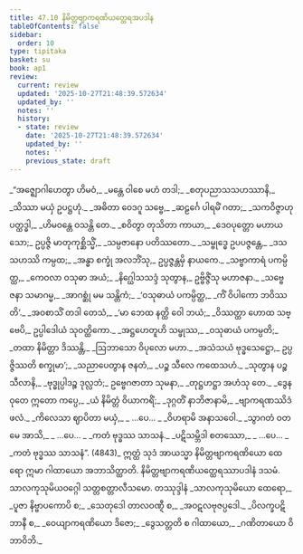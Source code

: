 ```yaml
---
title: 47.10 နိမိတ္တဗျာကရဏိယတ္ထေရအပဒါန
tableOfContents: false
sidebar:
  order: 10
type: tipitaka
basket: su
book: ap1
review:
  current: review
  updated: '2025-10-27T21:48:39.572634'
  updated_by: ''
  notes: ''
  history:
  - state: review
    date: '2025-10-27T21:48:39.572634'
    updated_by: ''
    notes: ''
    previous_state: draft
---
```



<ReviewStatus review={frontmatter.review} showDetails={true} />

<HypothesisAnnotation frontmatter={frontmatter} />

<DynamicBreadcrumb />

<Division number="59" book="ap1" e="ch" v="20" p="434">

<Paragraph number="6046" type="verses" book="ap1">
_“အဇ္ဈောဂါဟေတွာ ဟိမဝံ,_  
_မန္တေ ဝါစေ မဟံ တဒါ;_  
_စတုပညာသသဟဿာနိ,_  
_သိဿာ မယှံ ဥပဋ္ဌဟုံ._  

</Paragraph>

</Division>
<Division number="60" book="ap1" e="ch" v="20" p="434">

<Paragraph number="6047" type="verses" book="ap1">
_အဓိတာ ဝေဒဂူ သဗ္ဗေ,_  
_ဆဠင်္ဂေ ပါရမိံ ဂတာ;_  
_သကဝိဇ္ဇာဟုပတ္ထဒ္ဓါ,_  
_ဟိမဝန္တေ ဝသန္တိ တေ._  

</Paragraph>

</Division>
<Division number="61" book="ap1" e="ch" v="20" p="434">

<Paragraph number="6048" type="verses" book="ap1">
_စဝိတွာ တုသိတာ ကာယာ,_  
_ဒေဝပုတ္တော မဟာယသော;_  
ဥပ္ပဇ္ဇိ မာတုကုစ္ဆိသ္မိံ,_  
_သမ္ပဇာနော ပတိဿတော._  

</Paragraph>

</Division>
<Division number="62" book="ap1" e="ch" v="20" p="434">

<Paragraph number="6049" type="verses" book="ap1">
_သမ္ဗုဒ္ဓေ ဥပပဇ္ဇန္တေ,_  
_ဒသသဟဿိ ကမ္ပထ;_  
_အန္ဓာ စက္ခုံ အလဘိံသု,_  
ဥပ္ပဇ္ဇန္တမှိ နာယကေ._  

</Paragraph>

</Division>
<Division number="63" book="ap1" e="ch" v="20" p="434">

<Paragraph number="6050" type="verses" book="ap1">
_သဗ္ဗာကာရံ ပကမ္ပိတ္ထ,_  
_ကေဝလာ ဝသုဓာ အယံ;_  
_နိဂ္ဃေါသသဒ္ဒံ သုတွာန,_  
ဥဗ္ဗိဇ္ဇိံသု မဟာဇနာ._  

</Paragraph>

</Division>
<Division number="64" book="ap1" e="ch" v="20" p="434">

<Paragraph number="6051" type="verses" book="ap1">
_သဗ္ဗေ ဇနာ သမာဂမ္မ,_  
_အာဂစ္ဆုံ မမ သန္တိကံ;_  
_‘ဝသုဓာယံ ပကမ္ပိတ္ထ,_  
_ကိံ ဝိပါကော ဘဝိဿတိ’._  

</Paragraph>

</Division>
<Division number="65" book="ap1" e="ch" v="20" p="434">

<Paragraph number="6052" type="verses" book="ap1">
_အဝစာသိံ တဒါ တေသံ,_  
_‘မာ ဘေထ နတ္ထိ ဝေါ ဘယံ;_  
_ဝိဿတ္ထာ ဟောထ သဗ္ဗေပိ,_  
ဥပ္ပါဒေါယံ သုဝတ္ထိကော._  

</Paragraph>

</Division>
<Division number="66" book="ap1" e="ch" v="20" p="434">

<Paragraph number="6053" type="verses" book="ap1">
_အဋ္ဌဟေတူဟိ သမ္ဖုဿ,_  
_ဝသုဓာယံ ပကမ္ပတိ;_  
_တထာ နိမိတ္တာ ဒိဿန္တိ,_  
_ဩဘာသော ဝိပုလော မဟာ._  

</Paragraph>

</Division>
<Division number="67" book="ap1" e="ch" v="20" p="434">

<Paragraph number="6054" type="verses" book="ap1">
_အသံသယံ ဗုဒ္ဓသေဋ္ဌော,_  
ဥပ္ပဇ္ဇိဿတိ စက္ခုမာ’;_  
_သညာပေတွာန ဇနတံ,_  
_ပဉ္စ သီလေ ကထေသဟံ._  

</Paragraph>

</Division>
<Division number="68" book="ap1" e="ch" v="20" p="434">

<Paragraph number="6055" type="verses" book="ap1">
_သုတွာန ပဉ္စ သီလာနိ,_  
_ဗုဒ္ဓုပ္ပါဒဉ္စ ဒုလ္လဘံ;_  
ဥဗ္ဗေဂဇာတာ သုမနာ,_  
_တုဋ္ဌဟဋ္ဌာ အဟံသု တေ._  

</Paragraph>

</Division>
<Division number="69" book="ap1" e="ch" v="20" p="434">

<Paragraph number="6056" type="verses" book="ap1">
_ဒွေနဝုတေ ဣတော ကပ္ပေ,_  
_ယံ နိမိတ္တံ ဝိယာကရိံ;_  
_ဒုဂ္ဂတိံ နာဘိဇာနာမိ,_  
_ဗျာကရဏဿိဒံ ဖလံ._  

</Paragraph>

</Division>
<Division number="70" book="ap1" e="ch" v="20" p="434">

<Paragraph number="6057" type="verses" book="ap1">
_ကိလေသာ ဈာပိတာ မယှံ,_  
_ …ပေ… _  
_ဝိဟရာမိ အနာသဝေါ._  

</Paragraph>

</Division>
<Division number="71" book="ap1" e="ch" v="20" p="434">

<Paragraph number="6058" type="verses" book="ap1">
_သွာဂတံ ဝတ မေ အာသိ,_  
_ …ပေ… _  
_ကတံ ဗုဒ္ဓဿ သာသနံ._  

</Paragraph>

</Division>
<Division number="72" book="ap1" e="ch" v="20" p="435">

<Paragraph number="6059" type="verses" book="ap1">
_ပဋိသမ္ဘိဒါ စတဿော,_  
_ …ပေ… _  
_ကတံ ဗုဒ္ဓဿ သာသနံ”. (4843)_  

</Paragraph>

<Paragraph number="6060" book="ap1">
ဣတ္ထံ သုဒံ အာယသ္မာ နိမိတ္တဗျာကရဏိယော ထေရော ဣမာ ဂါထာယော အဘာသိတ္ထာတိ.

</Paragraph>
</Division>

<Paragraph number="6061" type="center" book="ap1">
နိမိတ္တဗျာကရဏိယတ္ထေရဿာပဒါနံ ဒသမံ.



</Paragraph>

<Paragraph number="6062" type="center" book="ap1">
သာလကုသုမိယဝဂ္ဂေါ သတ္တစတ္တာလီသမော.



</Paragraph>

<Paragraph number="6063" type="center" book="ap1">
တဿုဒ္ဒါနံ


</Paragraph>

<Paragraph number="6064" type="verses" book="ap1">
_သာလကုသုမိယော ထေရော,_  
_ပူဇာ နိဗ္ဗာပကောပိ စ;_  
_သေတုဒေါ တာလဝဏ္ဋီ စ,_  
_အဝဋလဗုဇပ္ပဒေါ._  

</Paragraph>

<Paragraph number="6065" type="verses" book="ap1">
_ပိလက္ခပဋိဘာနီ စ,_  
_ဝေယျာကရဏိယော ဒိဇော;_  
_ဒွေသတ္တတိ စ ဂါထာယော,_  
_ဂဏိတာယော ဝိဘာဝိဘိ._
</Paragraph>